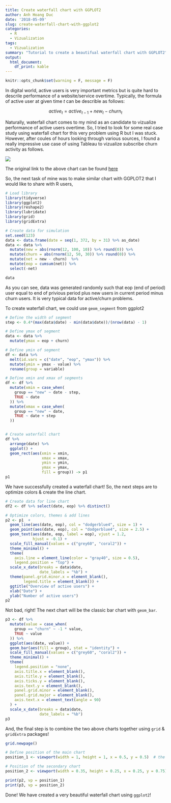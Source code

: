 ```yaml
---
title: Create waterfall chart with GGPLOT2
author: Anh Hoang Duc
date: '2018-05-09'
slug: create-waterfall-chart-with-ggplot2
categories:
  - R
  - Vizualization
tags: 
  - Vizualization
summary: "Tutorial to create a beautifual waterfall chart with GGPLOT2"
output: 
  html_document: 
    df_print: kable
---
```


```r
knitr::opts_chunk$set(warning = F, message = F)
```


In digital world, active users is very important metrics but is quite hard to descrile performance of a website/service overtime. Typically, the formula of active user at given time *t* can be describle as follows:

$$active_{t} = active_{t-1} + new_{t} - churn_{t}$$

Naturally, waterfall chart comes to my mind as an candidate to vizualize performance of active users overtime. So, I tried to look for some real case study using waterfall chart for this very problem using R but I was stuck. However, after coules of hours looking through various sources, I found a really impressive use case of using Tableau to vizualize subscribe churn activity as follows.

![](/img/20180509-subscribe-activity.png)

The original link to the above chart can be found [here](https://public.tableau.com/views/CH24_BBOD_ChurnTurnover/SubscriberChurnAnalysis)

So, the next task of mine was to make similar chart with GGPLOT2 that I would like to share with R users,

```r
# Load library
library(tidyverse)
library(ggplot2)
library(reshape2)
library(lubridate)
library(grid)
library(gridExtra)

# Create data for simulation
set.seed(123)
data <- data.frame(date = seq(1, 372, by = 31) %>% as_date)
data <- data %>% 
  mutate(new = abs(rnorm(12, 100, 10)) %>% round(0)) %>% 
  mutate(churn = abs(rnorm(12, 50, 30)) %>% round(0)) %>% 
  mutate(net = new - churn)  %>% 
  mutate(eop = cumsum(net)) %>% 
  select(-net)

data
```

As you can see, data was generated randomly such that eop (end of period) user equal to end of privious period plus new users in current period minus churn users. It is very typical data for active/churn problems.

To create waterfall chart, we could use `geom_segment` from ggplot2 

```r
# Define the width of segment
step <- 0.4*(max(data$date) - min(data$date))/(nrow(data) - 1)

# Define ymax of segment
data <- data %>% 
  mutate(ymax = eop + churn)

# Define ymin of segment
df <- data %>% 
  melt(id.vars = c("date", "eop", "ymax")) %>% 
  mutate(ymin = ymax - value) %>% 
  rename(group = variable)

# Define xmin and xmax of segments
df <- df %>% 
  mutate(xmin = case_when(
    group == "new" ~ date - step,
    TRUE ~ date 
  )) %>% 
  mutate(xmax = case_when(
    group == "new" ~ date,
    TRUE ~ date + step
  ))


# Create waterfall chart
df %>% 
  arrange(date) %>% 
  ggplot() +
  geom_rect(aes(xmin = xmin,
                xmax = xmax,
                ymin = ymin,
                ymax = ymax,
                fill = group)) -> p1
p1
```

We have successfully created a waterfall chart! So, the next steps are to optimize colors & create the line chart.

```r
# Create data for line chart
df2 <- df %>% select(date, eop) %>% distinct()

# Optimize colors, themes & add lines
p2 <- p1  + 
  geom_line(aes(date, eop), col = "dodgerblue4", size = 1) +
  geom_point(aes(date, eop), col = "dodgerblue4", size = 2.5) +
  geom_text(aes(date, eop, label = eop), vjust = 1.2, 
            hjust = -0.1) +
  scale_fill_manual(values = c("grey60", "coral2")) +
  theme_minimal() +
  theme(
    axis.line = element_line(color = "gray40", size = 0.5),
    legend.position = "top") +
  scale_x_date(breaks = data$date,
               date_labels = "%b") +
  theme(panel.grid.minor.x = element_blank(),
        legend.title = element_blank()) +
  ggtitle("Overview of active users") +
  xlab("Date") + 
  ylab("Number of active users")
p2
```

Not bad, right! The next chart will be the classic bar chart with `geom_bar`.

```r
p3 <- df %>% 
  mutate(value = case_when(
    group == "churn" ~ -1 * value,
    TRUE ~ value
  )) %>% 
  ggplot(aes(date, value)) +
  geom_bar(aes(fill = group), stat = "identity") +
  scale_fill_manual(values = c("grey60", "coral2")) +
  theme_minimal() +
  theme(
    legend.position = "none",
    axis.title.x = element_blank(),
    axis.title.y = element_blank(),
    axis.ticks.y = element_blank(),
    axis.text.y = element_blank(),
    panel.grid.minor = element_blank(),
    panel.grid.major = element_blank(),
    axis.text.x = element_text(angle = 90)
  ) +
  scale_x_date(breaks = data$date,
               date_labels = "%b") 
p3
```

And, the final step is to combine the two above charts together using `grid` & `gridExtra` packages!

```r
grid.newpage()

# Define position of the main chart
position_1 <- viewport(width = 1, height = 1, x = 0.5, y = 0.5)  # the larger map

# Position of the secondary chart
position_2 <- viewport(width = 0.35, height = 0.25, x = 0.25, y = 0.75)  

print(p2, vp = position_1)
print(p3, vp = position_2)
```

Done! We have created a very beautiful waterfall chart using `ggplot2`! 

